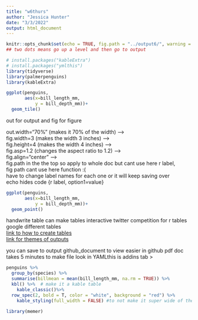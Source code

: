 ```yaml
---
title: "w6thurs"
author: "Jessica Hunter"
date: "3/3/2022"
output: html_document
---
```


```r
knitr::opts_chunk$set(echo = TRUE, fig.path = "../output6/", warning = FALSE)
## two dots means go up a level and then go to output
```


```r
# install.packages("kableExtra")
# install.packages("ymlthis")
library(tidyverse)
library(palmerpenguins)
library(kableExtra)
```

```r
ggplot(penguins,
       aes(x=bill_length_mm,
           y = bill_depth_mm))+
  geom_tile()
```

out for output and fig for figure  

out.width="70%" (makes it 70% of the width) -->  
fig.width=3 (makes the width 3 inches) -->  
fig.height=4 (makes the width 4 inches) -->  
fig.asp=1.2 (changes the aspect ratio to 1.2) -->  
fig.align="center" -->  
fig.path in the the top so apply to whole doc but cant use here
r label,  
fig path cant use here function :(  
have to change label names for each one or it will keep saving over  
echo hides code
{r label, option1=value}

```r
ggplot(penguins,
       aes(x=bill_length_mm,
           y = bill_depth_mm))+
  geom_point()
```


handwrite table
can make tables interactive
twitter competition for r tables
google different tables  
[link to how to create tables](https://rfortherestofus.com/2019/11/how-to-make-beautiful-tables-in-r/)  
[link for themes of outputs](https://www.datadreaming.org/post/r-markdown-theme-gallery/)

you can save to output github_document to view easier in github
pdf doc takes 5 minutes to make file
look in YAMLthis is addins tab >



```r
penguins %>%
  group_by(species) %>%
  summarise(billmean = mean(bill_length_mm, na.rm = TRUE)) %>%
  kbl() %>%  # make it a kable table
    kable_classic()%>%
  row_spec(2, bold = T, color = "white", background = "red") %>% 
    kable_styling(full_width = FALSE) #to not make it super wide of the whole width


```

```r
library(memer)

```

